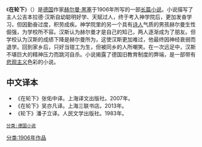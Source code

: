 {{unreferenced|time=2014-10-04T17:10:10+00:00}}
《'''在轮下'''》（{{Lang-de|Unterm Rad}}）是[[德国|德国]]作家[[赫尔曼·黑塞|赫尔曼·黑塞]]于1906年所写的一部[[长篇小说|长篇小说]]。小说描写了主人公吉本拉德·汉斯自幼聪明好学、天赋过人，终于考入神学院后，更加发奋学习，但因勤奋过度，积劳成疾。神学院里的另一个具有[[诗人|诗人]]气质的男孩赫尔曼生性倔强，为学校所不容。汉斯认为赫尔曼才是自己的知己，两人逐渐成为了朋友。但学校认为汉斯的成绩下降是赫尔曼所为，这使汉斯更加难过，他最终因神经衰弱而退学。回到家乡后，只好当钳工为生，但被同乡的人所嘲笑。在一次远足中，汉斯不堪巨大的精神压力而跳河自杀。小说揭露了德国旧教育制度的弊端，是一部带有[[悲观主义|悲观主义]]色彩的小说。

== 中文译本 ==

*《在轮下》张佑中译。上海译文出版社。2007年。
*《在轮下》吴亦凡译。上海三联书店。2013年。
*《轮下》潘子立译。人民文学出版社。1983年。 
{{赫爾曼·黑塞}}
 [[分类:德国小说|分类:德国小说]]
[[分类:1906年作品|分类:1906年作品]]
{{Authority control}}